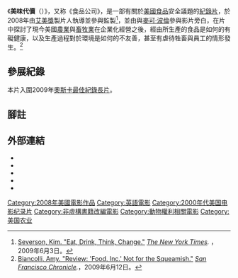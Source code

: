 {{noteTA
|T=zh-tw:美味代價;zh-hans:食品公司;zh-hk:毒食難肥
|G1=Show
|G2=Movie
|1=zh-tw:美味代價;zh-hans:食品公司;zh-hk:毒食難肥
}}
{{Infobox Film
| name               = 美味代價<br /><small>{{lang|en|Food, Inc.}}</small>
| original_name      = 
| image              =https://upload.wikimedia.org/wikipedia/en/a/a8/Food_inc.jpg
| caption            = 
| director           = {{link-en|羅伯特·肯納|Robert Kenner}}
| producer           = 羅伯特·肯納 <br /> 艾莉絲·佩爾斯坦
| writer             = 
| starring           = {{link-en|艾瑞克·西洛瑟|Eric Schlosser}}<br />[[邁克爾·波倫|麥可·波倫]]
| music              = 
| movie_music        = 
| cinematography     = 
| editing            = {{link-en|金·羅伯茲|Kim Roberts}}
| production_company = {{link-en|參與者媒體|Participant Media}}<br />{{link-en|河流道娛樂事業|River Road Entertainment}}<br />{{link-en|Dogwoof Films|Dogwoof Pictures}}
| distributor        = {{link-en|木蘭花電影公司|Magnolia Pictures}}
| released           = {{Film date|2008|9|7|[[多倫多國際影展|多倫多]]|2009|6|12|[[美國|美國]]}}
| runtime            = 93分鐘
| country            = [[美國電影|美國]]
| awards             = 
| language           = [[英語|英語]]
| budget             = 1百萬[[美金|美金]]<ref>[http://powergrid.thewrap.com/project/food-inc Box Office Information for ''Food, Inc.''] {{Wayback|url=http://powergrid.thewrap.com/project/food-inc |date=20140113204134 }} ''[[The_Wrap|The Wrap]]''，2014年3月9日檢閱。</ref>
| gross              = $4,606,199<ref>[http://www.boxofficemojo.com/movies/?id=foodinc.htm "Food, Inc." BoxOfficeMojo.com. February 27, 2010.] {{Wayback|url=http://www.boxofficemojo.com/movies/?id=foodinc.htm |date=20181116045508 }}，2014年3月9日檢閱。</ref>
| preceded_by        = 
| followed_by        = 
| amg_id             = 466527
| imdb_id            = 1286537
| website            = http://www.takepart.com/foodinc
| hk_name            = 毒食難肥<ref>{{Cite web |url=http://33.hkiff.org.hk/chi/film/detail/1220.html |title=存档副本 |accessdate=2016-02-25 |archive-date=2016-03-05 |archive-url=https://web.archive.org/web/20160305194557/http://33.hkiff.org.hk/chi/film/detail/1220.html |dead-url=yes }}</ref>
| tw_name            = 美味代價 或 食品帝國<ref>{{Cite web |url=http://e-info.org.tw/node/51681 |title=存档副本 |access-date=2016-02-25 |archive-date=2020-10-24 |archive-url=https://web.archive.org/web/20201024231736/https://e-info.org.tw/node/51681 |dead-url=no }}</ref>
| cn_name            = 食品公司<ref>{{Cite web |url=https://www.bilibili.com/video/av30734009 |title=存档副本 |access-date=2021-10-21 |archive-date=2021-10-21 |archive-url=https://web.archive.org/web/20211021170757/https://www.bilibili.com/video/av30734009 |dead-url=no }}</ref>
}}

《'''美味代價'''（{{Lang|en|'''''Food, Inc.'''''}}）》，又称《食品公司》，是一部有關於[[美國|美國]][[食品|食品]]安全議題的[[紀錄片|紀錄片]]，於2008年由[[艾美獎|艾美獎]]製片人{{link-en|羅伯特·肯納|Robert Kenner}}執導並參與監製<ref name=first>[http://www.nytimes.com/2009/06/07/movies/07seve.html Severson, Kim. "Eat, Drink, Think, Change."] {{Wayback|url=http://www.nytimes.com/2009/06/07/movies/07seve.html |date=20210228222241 }} ''[[The_New_York_Times|The New York Times]].'' ，2009年6月3日。</ref>，並由{{link-en|艾瑞克·西洛瑟|Eric Schlosser}}與[[邁克爾·波倫|麥可·波倫]]參與影片旁白，在片中探討了現今美國[[農業|農業]]與[[畜牧業|畜牧業]]在企業化經營之後，經由{{link-en|農業企業|Agribusiness}}所生產的食品是如何的有礙健康，以及生產過程對於環境是如何的不友善，甚至有虐待牲畜與員工的情形發生。<ref name=second>[http://www.sfgate.com/cgi-bin/article.cgi?f=/c/a/2009/06/12/MVE1184DN6.DTL Biancolli, Amy. "Review: 'Food, Inc.' Not for the Squeamish."] {{Wayback|url=http://www.sfgate.com/cgi-bin/article.cgi?f=%2Fc%2Fa%2F2009%2F06%2F12%2FMVE1184DN6.DTL |date=20090619052706 }} ''[[San_Francisco_Chronicle|San Francisco Chronicle]].''，2009年6月12日。</ref>

==參展紀錄==
本片入圍2009年[[奧斯卡最佳紀錄長片|奧斯卡最佳紀錄長片]]。

== 腳註 ==
<div class="references-small">
{{reflist|2}}
</div>

== 外部連結 ==
* {{official website|http://www.takepart.com/foodinc}}
* {{imdb title|id=1286537|title=美味代價}}
* {{Amg movie|466527}}
* {{mojo title|foodinc}}
* {{Rotten Tomatoes|food_inc}}

[[Category:2008年美國電影作品|Category:2008年美國電影作品]]
[[Category:英語電影|Category:英語電影]]
[[Category:2000年代美国电影纪录片|Category:2000年代美国电影纪录片]]
[[Category:非虛構書籍改編電影|Category:非虛構書籍改編電影]]
[[Category:動物權利相關電影|Category:動物權利相關電影]]
[[Category:美国农业|Category:美国农业]]